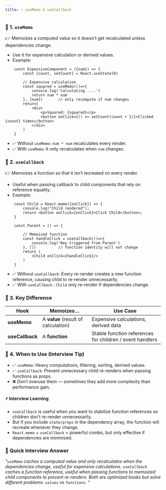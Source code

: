 ```yaml
---
title: ⚛️ useMemo & useCallback
---
```


### 🔹 1. `useMemo`

👉 Memoizes a computed value so it doesn't get recalculated unless dependencies change.

- Use it for expensive calculation or derived values.
- Example:

```
    const ExpensiveComponent = ({num}) => {
        const [count, setCount] = React.useState(0)

        // Expensive calculation
        const squared = useMemo(()=>{
            console.log('Calculating ....')
            return num * num
        }, [num])       // only recompute if num changes
        return(
            <div>
                <p>Squared: {squared}</p>
                <button onClick={() => setCount(count + 1)}>Clicked {count} times</button>
            </div>
        )
    }
```

- ✅ Without `useMemo`: `num * num` recalculates every render.
- ✅ With `useMemo`: It only recalculates when `num` changes.

### 🔹 2. `useCallback`

👉 Memoizes a function so that it isn’t recreated on every render.

- Useful when passing callback to child components that rely on reference equality.
- Example:

```
    const Child = React.memo({onClick}) => {
        console.log("Child rendered");
        return <button onClick={onClick}>Click Child</button>;
    }

    const Parent = () => {

        // Memoized function
        const handleClick = useCallback(()=>{
            console.log('Hey triggered from Parent')
        }, [])          // function identity will not change
        return (
            <Child onClick={handleClick}/>
        )
    }
```

- ✅ Without `useCallback`: Every re-render creates a new function reference, causing child to re-render unnecessarily.
- ✅ With `useCallback` : `Child` only re-render if dependencies change.

### 🔹 3. Key Difference

| Hook            | Memoizes…                           | Use Case                                                 |
| --------------- | ----------------------------------- | -------------------------------------------------------- |
| **useMemo**     | A **value** (result of calculation) | Expensive calculations, derived data                     |
| **useCallback** | A **function**                      | Stable function references for children / event handlers |

### 🔹 4. When to Use (Interview Tip)

- ✅ `useMemo`: Heavy computations, filtering, sorting, derived values.
- ✅ `useCallback`: Prevent unnecessary child re-renders when passing functions as props.
- ❌ Don’t overuse them — sometimes they add more complexity than performance gain.

#### ⚡ Interview Learning

- `useCallback` is useful when you want to stabilize function references so children don’t re-render unnecessarily.
- But if you include `state/props` in the dependency array, the function will recreate whenever they change.
- `React.memo` + `useCallback` = powerful combo, but only effective if dependencies are minimized.

### 🧠 Quick Interview Answer

_"`useMemo` caches a computed value and only recalculates when the dependencies change, useful for expensive calculations.
`useCallback` caches a function reference, useful when passing functions to memoized child components to prevent re-renders.
Both are optimized hooks but solve different problems: `values` vs `functions`. "_
